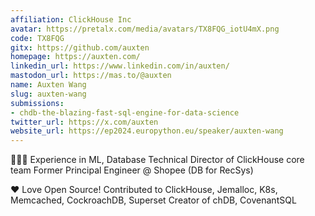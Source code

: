 ```yaml
---
affiliation: ClickHouse Inc
avatar: https://pretalx.com/media/avatars/TX8FQG_iotU4mX.png
code: TX8FQG
gitx: https://github.com/auxten
homepage: https://auxten.com/
linkedin_url: https://www.linkedin.com/in/auxten/
mastodon_url: https://mas.to/@auxten
name: Auxten Wang
slug: auxten-wang
submissions:
- chdb-the-blazing-fast-sql-engine-for-data-science
twitter_url: https://x.com/auxten
website_url: https://ep2024.europython.eu/speaker/auxten-wang
---
```


👨🏻‍💻  Experience in ML, Database
Technical Director of ClickHouse core team
Former Principal Engineer @ Shopee (DB for RecSys)

❤️  Love Open Source!
Contributed to ClickHouse, Jemalloc, K8s, Memcached, CockroachDB, Superset
Creator of chDB, CovenantSQL
